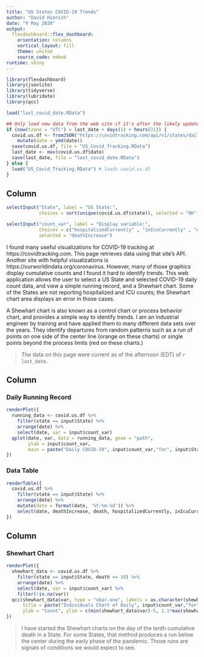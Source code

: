 ```yaml
---
title: "US States COVID-19 Trends"
author: "David Himrich"
date: "9 May 2020"
output: 
  flexdashboard::flex_dashboard:
    orientation: columns
    vertical_layout: fill
    theme: united
    source_code: embed
runtime: shiny   
---
```


```r

library(flexdashboard)
library(jsonlite)
library(tidyverse)
library(lubridate)
library(qcc)

load("last_covid_date.RData")

## Only load new data from the web site if it's after the likely update time
if (now(tzone = "UTC") > last_date + days(1) + hours(21)) {
  covid.us.df <- fromJSON("https://covidtracking.com/api/v1/states/daily.json") %>%
    mutate(date = ymd(date))
  save(covid.us.df, file = "US_Covid_Tracking.RData")
  last_date <- max(covid.us.df$date)
  save(last_date, file = "last_covid_date.RData")
} else {
  load("US_Covid_Tracking.RData") # loads covid.us.df
}

```

Column {.sidebar}
-----------------------------------------------------------------------

```r
selectInput("State", label = "US State:",
            choices = sort(unique(covid.us.df$state)), selected = "OK")

selectInput("count_var", label = "Display variable:",
            choices = c("hospitalizedCurrently" , "inIcuCurrently" , "deathIncrease"), 
            selected = "deathIncrease")
```

I found many useful visualizations for COVID-19 tracking at https://covidtracking.com. This page retrieves data using that site's API. Another site with helpful visualizations is  https://ourworldindata.org/coronavirus. However, many of those graphics display cumulative counts and I found it hard to identify trends. This web application allows the user to select a US State and selected COVID-19 daily count data, and view a simple running record, and a Shewhart chart. Some of the States are not reporting hospitalized and ICU counts; the Shewhart chart area displays an error in those cases.

A Shewhart chart is also known as a control chart or process behavior chart, and provides a simple way to identify trends. I am an industrial engineer by training and have applied them to many different data sets over the years. They identify departures from random patterns such as a run of points on one side of the center line (orange on these charts) or single points beyond the process limits (red on these charts.)

> The data on this page were current as of the afternoon (EDT) of `r last_date`.

Column {.tabset}
-----------------------------------------------------------------------

### Daily Running Record

```r

renderPlot({
  running_data <- covid.us.df %>%
    filter(state == input$State) %>%
    arrange(date) %>% 
    select(date, var = input$count_var)
  qplot(date, var, data = running_data, geom = "path",
        ylab = input$count_var,
        main = paste("Daily COVID-19", input$count_var,"for", input$State))
})
```

### Data Table

```r

renderTable({
  covid.us.df %>%
    filter(state == input$State) %>%
    arrange(date) %>% 
    mutate(date = format(date, '%Y-%m-%d')) %>% 
    select(date, deathIncrease, death, hospitalizedCurrently, inIcuCurrently)
})
```


Column
-----------------------------------------------------------------------

### Shewhart Chart

```r

renderPlot({
  shewhart_data <- covid.us.df %>%
    filter(state == input$State, death >= 10) %>%
    arrange(date) %>% 
    select(date, var = input$count_var) %>% 
    filter(!is.na(var))
  qcc(shewhart_data$var, type = "xbar.one", labels = as.character(shewhart_data$date),
      title = paste("Individuals Chart of Daily", input$count_var,"for", input$State),
      ylab = "Count", ylim = c(min(shewhart_data$var)-5, 1.1*max(shewhart_data$var)))
})

```

> I have started the Shewhart charts on the day of the tenth cumulative death in a State. For some States, that method produces a run below the center during the early phase of the pandemic. Those runs are signals of conditions we would expect to see.


